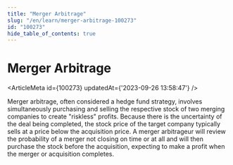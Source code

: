 ```yaml
---
title: "Merger Arbitrage"
slug: "/en/learn/merger-arbitrage-100273"
id: "100273"
hide_table_of_contents: true
---
```



# Merger Arbitrage

<ArticleMeta id={100273} updatedAt={'2023-09-26 13:58:47'} />
<div className='border-solid border-b border-t-0 my-4 border-[var(--ifm-color-gray-300)]' />

Merger arbitrage, often considered a hedge fund strategy, involves simultaneously purchasing and selling the respective stock of two merging companies to create "riskless" profits. Because there is the uncertainty of the deal being completed, the stock price of the target company typically sells at a price below the acquisition price. A merger arbitrageur will review the probability of a merger not closing on time or at all and will then purchase the stock before the acquisition, expecting to make a profit when the merger or acquisition completes.
